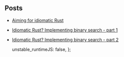 
## Posts

- [Aiming for idiomatic Rust](/blog/aiming-for-idiomatic-rust)
- [Idiomatic Rust? Implementing binary search - part 1](/blog/binary-search-rust)
- [Idiomatic Rust? Implementing binary search - part 2](/blog/binary-search-rust-part-2)

  unstable_runtimeJS: false,
};

